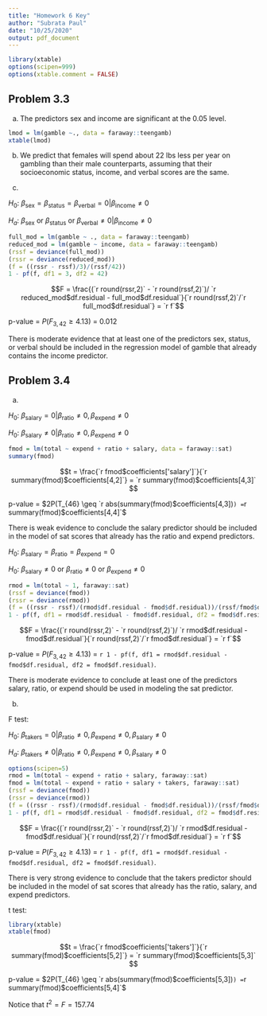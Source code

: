 ```yaml
---
title: "Homework 6 Key"
author: "Subrata Paul"
date: "10/25/2020"
output: pdf_document
---
```


```r
library(xtable)
options(scipen=999)
options(xtable.comment = FALSE)
```

## Problem 3.3

(a) The predictors sex and income are significant at the 0.05 level. 
```r
lmod = lm(gamble ~., data = faraway::teengamb)
xtable(lmod)
```

(b) We predict that females will spend about 22 lbs less per year on gambling than their male counterparts, assuming that their socioeconomic status, income, and verbal scores are the same. 

(c)

$H_0:\ \beta_{\text{sex}} = \beta_{\text{status}} = \beta_{\text{verbal}}=0|\beta_{\text{income}}\neq 0$

$H_a:\ \beta_{\text{sex}} \text{ or } \beta_{\text{status}} \text{ or } \beta_{\text{verbal}}\neq 0|\beta_{\text{income}}\neq 0$

```r
full_mod = lm(gamble ~ ., data = faraway::teengamb)
reduced_mod = lm(gamble ~ income, data = faraway::teengamb)
(rssf = deviance(full_mod))
(rssr = deviance(reduced_mod))
(f = ((rssr - rssf)/3)/(rssf/42))
1 - pf(f, df1 = 3, df2 = 42)
```


$$F = \frac{(`r round(rssr,2)` - `r round(rssf,2)`)/ `r reduced_mod$df.residual - full_mod$df.residual`}{`r round(rssf,2)`/`r full_mod$df.residual`} = `r f`$$

p-value = $P(F_{3,42} \geq 4.13)$ = 0.012

There is moderate evidence that at least one of the predictors sex, status, or verbal should be included in the regression model of gamble that already contains the income predictor.

## Problem 3.4

(a)

$H_0:\ \beta_{\text{salary}} = 0| \beta_{\text{ratio}}\neq 0, \beta_{\text{expend}}\neq 0$

$H_0:\ \beta_{\text{salary}} \neq 0| \beta_{\text{ratio}}\neq 0, \beta_{\text{expend}}\neq 0$

```r
fmod = lm(total ~ expend + ratio + salary, data = faraway::sat)
summary(fmod)
```

$$t = \frac{`r fmod$coefficients['salary']`}{`r summary(fmod)$coefficients[4,2]`} = `r summary(fmod)$coefficients[4,3]` $$

p-value = $2P(T_{46} \geq `r abs(summary(fmod)$coefficients[4,3])`) = `r summary(fmod)$coefficients[4,4]`$

There is weak evidence to conclude the salary predictor should be included in the model of sat scores that already has the ratio and expend predictors. 

$H_0:\ \beta_{\text{salary}} = \beta_{\text{ratio}} = \beta_{\text{expend}}= 0$

$H_0:\ \beta_{\text{salary}} \neq 0 \text{ or } \beta_{\text{ratio}} \neq 0 \text{ or } \beta_{\text{expend}}\neq  0$

```r
rmod = lm(total ~ 1, faraway::sat)
(rssf = deviance(fmod))
(rssr = deviance(rmod))
(f = ((rssr - rssf)/(rmod$df.residual - fmod$df.residual))/(rssf/fmod$df.residual))
1 - pf(f, df1 = rmod$df.residual - fmod$df.residual, df2 = fmod$df.residual)
```



$$F = \frac{(`r round(rssr,2)` - `r round(rssf,2)`)/ `r rmod$df.residual - fmod$df.residual`}{`r round(rssf,2)`/`r fmod$df.residual`} = `r f`$$

p-value = $P(F_{3,42} \geq 4.13)$ = `r 1 - pf(f, df1 = rmod$df.residual - fmod$df.residual, df2 = fmod$df.residual)`.

There is moderate evidence to conclude at least one of the predictors salary, ratio, or expend should be used in modeling the sat predictor.


(b)

F test: 

$H_0:\ \beta_\text{takers}=0|\beta_\text{ratio}\neq 0, \beta_\text{expend}\neq 0 , \beta_\text{salary}\neq 0$

$H_a:\ \beta_\text{takers}\neq 0|\beta_\text{ratio}\neq 0, \beta_\text{expend}\neq 0 , \beta_\text{salary}\neq 0$

```r
options(scipen=5)
rmod = lm(total ~ expend + ratio + salary, faraway::sat)
fmod = lm(total ~ expend + ratio + salary + takers, faraway::sat)
(rssf = deviance(fmod))
(rssr = deviance(rmod))
(f = ((rssr - rssf)/(rmod$df.residual - fmod$df.residual))/(rssf/fmod$df.residual))
1 - pf(f, df1 = rmod$df.residual - fmod$df.residual, df2 = fmod$df.residual)
```



$$F = \frac{(`r round(rssr,2)` - `r round(rssf,2)`)/ `r rmod$df.residual - fmod$df.residual`}{`r round(rssf,2)`/`r fmod$df.residual`} = `r f`$$

p-value = $P(F_{3,42} \geq 4.13)$ = `r 1 - pf(f, df1 = rmod$df.residual - fmod$df.residual, df2 = fmod$df.residual)`.

There is very strong evidence to conclude that the takers predictor should be included in the model of sat scores that already has the ratio, salary, and expend predictors. 

t test:

```r
library(xtable)
xtable(fmod)
```

$$t = \frac{`r fmod$coefficients['takers']`}{`r summary(fmod)$coefficients[5,2]`} = `r summary(fmod)$coefficients[5,3]` $$

p-value = $2P(T_{46} \geq `r abs(summary(fmod)$coefficients[5,3])`) = `r summary(fmod)$coefficients[5,4]`$


Notice that $t^2 = F = 157.74$


